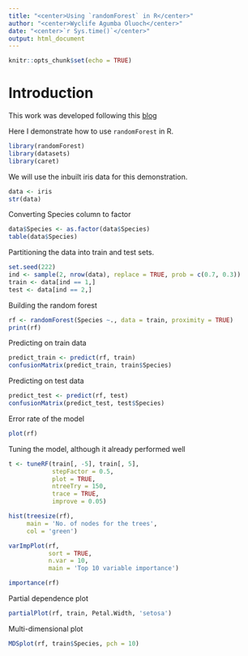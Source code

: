 ```yaml
---
title: "<center>Using `randomForest` in R</center>"
author: "<center>Wyclife Agumba Oluoch</center>"
date: "<center>`r Sys.time()`</center>"
output: html_document
---
```


```r
knitr::opts_chunk$set(echo = TRUE)
```

# Introduction

This work was developed following this [blog](https://www.r-bloggers.com/2021/04/random-forest-in-r/#:~:text=Random%20Forest%20in%20R%2C%20Random,to%20identify%20the%20important%20attributes.)

Here I demonstrate how to use `randomForest` in R.

```r
library(randomForest)
library(datasets)
library(caret)
```

We will use the inbuilt iris data for this demonstration.

```r
data <- iris
str(data)
```


Converting Species column to factor 

```r
data$Species <- as.factor(data$Species)
table(data$Species)
```


Partitioning the data into train and test sets.

```r
set.seed(222)
ind <- sample(2, nrow(data), replace = TRUE, prob = c(0.7, 0.3))
train <- data[ind == 1,]
test <- data[ind == 2,]
```

Building the random forest

```r
rf <- randomForest(Species ~., data = train, proximity = TRUE)
print(rf)
```

Predicting on train data

```r
predict_train <- predict(rf, train)
confusionMatrix(predict_train, train$Species)
```

Predicting on test data

```r
predict_test <- predict(rf, test)
confusionMatrix(predict_test, test$Species)
```

 Error rate of the model
 
```r
plot(rf)
```


Tuning the model, although it already performed well

```r
t <- tuneRF(train[, -5], train[, 5],
            stepFactor = 0.5,
            plot = TRUE,
            ntreeTry = 150,
            trace = TRUE,
            improve = 0.05)
```


```r
hist(treesize(rf),
     main = 'No. of nodes for the trees',
     col = 'green')

varImpPlot(rf, 
           sort = TRUE,
           n.var = 10,
           main = 'Top 10 variable importance')

importance(rf)
```


Partial dependence plot
```r
partialPlot(rf, train, Petal.Width, 'setosa')
```

Multi-dimensional plot

```r
MDSplot(rf, train$Species, pch = 10)
```















